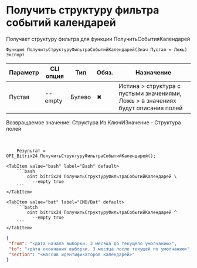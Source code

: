 ﻿---
sidebar_position: 9
description:  Получает структуру фильтра для функции ПолучитьСобытияКалендарейСтраницы
keywords: [1C, 1С, 1С:Предприятие, 1С:Предприятие 8.3, API, Интеграция, Сервисы, Обмен, OneScript, CLI, Bitrix24]
---


# Получить структуру фильтра событий календарей
 Получает структуру фильтра для функции ПолучитьСобытияКалендарей



`Функция ПолучитьСтруктуруФильтраСобытийКалендарей(Знач Пустая = Ложь) Экспорт`

  | Параметр | CLI опция | Тип | Обяз. | Назначение |
  |-|-|-|-|-|
  | Пустая | --empty | Булево | &#x2716; | Истина > структура с пустыми значениями, Ложь > в значениях будут описания полей |

  
  Возвращаемое значение:   Структура Из КлючИЗначение - Структура полей

<br/>




```bsl title="Пример использования для 1С:Предприятие/OneScript"
    Результат = OPI_Bitrix24.ПолучитьСтруктуруФильтраСобытийКалендарей();
```
    

 <Tabs>
  
    <TabItem value="bash" label="Bash" default>
        ```bash
            oint bitrix24 ПолучитьСтруктуруФильтраСобытийКалендарей \
              --empty true
        ```
    </TabItem>
  
    <TabItem value="bat" label="CMD/Bat" default>
        ```batch
            oint bitrix24 ПолучитьСтруктуруФильтраСобытийКалендарей ^
              --empty true
        ```
    </TabItem>
</Tabs>


```json title="Результат"
{
 "from": "<дата начала выборки. 3 месяца до текущепо умолчанию>",
 "to": "<дата окончания выборки. 3 месяца после текущей по умолчанию>",
 "section": "<массив идентификаторов календарей>"
}
```
